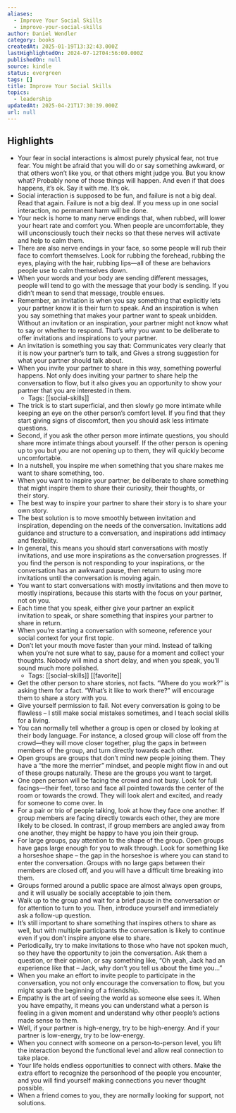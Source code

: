 ```yaml
---
aliases:
  - Improve Your Social Skills
  - improve-your-social-skills
author: Daniel Wendler
category: books
createdAt: 2025-01-19T13:32:43.000Z
lastHighlightedOn: 2024-07-12T04:56:00.000Z
publishedOn: null
source: kindle
status: evergreen
tags: []
title: Improve Your Social Skills
topics:
  - leadership
updatedAt: 2025-04-21T17:30:39.000Z
url: null
---
```

## Highlights

- Your fear in social interactions is almost purely physical fear, not true fear. You might be afraid that you will do or say something awkward, or that others won’t like you, or that others might judge you. But you know what? Probably none of those things will happen. And even if that does happens, it’s ok. Say it with me. It’s ok.
- Social interaction is supposed to be fun, and failure is not a big deal. Read that again. Failure is not a big deal. If you mess up in one social interaction, no permanent harm will be done.
- Your neck is home to many nerve endings that, when rubbed, will lower your heart rate and comfort you. When people are uncomfortable, they will unconsciously touch their necks so that these nerves will activate and help to calm them.
- There are also nerve endings in your face, so some people will rub their face to comfort themselves. Look for rubbing the forehead, rubbing the eyes, playing with the hair, rubbing lips—all of these are behaviors people use to calm themselves down.
- When your words and your body are sending different messages, people will tend to go with the message that your body is sending. If you didn’t mean to send that message, trouble ensues.
- Remember, an invitation is when you say something that explicitly lets your partner know it is their turn to speak. And an inspiration is when you say something that makes your partner want to speak unbidden. Without an invitation or an inspiration, your partner might not know what to say or whether to respond. That’s why you want to be deliberate to offer invitations and inspirations to your partner.
- An invitation is something you say that: Communicates very clearly that it is now your partner’s turn to talk, and Gives a strong suggestion for what your partner should talk about.
- When you invite your partner to share in this way, something powerful happens. Not only does inviting your partner to share help the conversation to flow, but it also gives you an opportunity to show your partner that you are interested in them.
  - Tags: [[social-skills]]
- The trick is to start superficial, and then slowly go more intimate while keeping an eye on the other person’s comfort level. If you find that they start giving signs of discomfort, then you should ask less intimate questions.
- Second, if you ask the other person more intimate questions, you should share more intimate things about yourself. If the other person is opening up to you but you are not opening up to them, they will quickly become uncomfortable.
- In a nutshell, you inspire me when something that you share makes me want to share something, too.
- When you want to inspire your partner, be deliberate to share something that might inspire them to share their curiosity, their thoughts, or their story.
- The best way to inspire your partner to share their story is to share your own story.
- The best solution is to move smoothly between invitation and inspiration, depending on the needs of the conversation. Invitations add guidance and structure to a conversation, and inspirations add intimacy and flexibility.
- In general, this means you should start conversations with mostly invitations, and use more inspirations as the conversation progresses. If you find the person is not responding to your inspirations, or the conversation has an awkward pause, then return to using more invitations until the conversation is moving again.
- You want to start conversations with mostly invitations and then move to mostly inspirations, because this starts with the focus on your partner, not on you.
- Each time that you speak, either give your partner an explicit invitation to speak, or share something that inspires your partner to share in return.
- When you’re starting a conversation with someone, reference your social context for your first topic.
- Don’t let your mouth move faster than your mind. Instead of talking when you’re not sure what to say, pause for a moment and collect your thoughts. Nobody will mind a short delay, and when you speak, you’ll sound much more polished.
  - Tags: [[social-skills]] [[favorite]]
- Get the other person to share stories, not facts. “Where do you work?” is asking them for a fact. “What’s it like to work there?” will encourage them to share a story with you.
- Give yourself permission to fail. Not every conversation is going to be flawless – I still make social mistakes sometimes, and I teach social skills for a living.
- You can normally tell whether a group is open or closed by looking at their body language. For instance, a closed group will close off from the crowd—they will move closer together, plug the gaps in between members of the group, and turn directly towards each other.
- Open groups are groups that don’t mind new people joining them. They have a “the more the merrier” mindset, and people might flow in and out of these groups naturally. These are the groups you want to target.
- One open person will be facing the crowd and not busy. Look for full facings—their feet, torso and face all pointed towards the center of the room or towards the crowd. They will look alert and excited, and ready for someone to come over. In
- For a pair or trio of people talking, look at how they face one another. If group members are facing directly towards each other, they are more likely to be closed. In contrast, if group members are angled away from one another, they might be happy to have you join their group.
- For large groups, pay attention to the shape of the group. Open groups have gaps large enough for you to walk through. Look for something like a horseshoe shape – the gap in the horseshoe is where you can stand to enter the conversation. Groups with no large gaps between their members are closed off, and you will have a difficult time breaking into them.
- Groups formed around a public space are almost always open groups, and it will usually be socially acceptable to join them.
- Walk up to the group and wait for a brief pause in the conversation or for attention to turn to you. Then, introduce yourself and immediately ask a follow-up question.
- It’s still important to share something that inspires others to share as well, but with multiple participants the conversation is likely to continue even if you don’t inspire anyone else to share.
- Periodically, try to make invitations to those who have not spoken much, so they have the opportunity to join the conversation. Ask them a question, or their opinion, or say something like, “Oh yeah, Jack had an experience like that – Jack, why don’t you tell us about the time you…”
- When you make an effort to invite people to participate in the conversation, you not only encourage the conversation to flow, but you might spark the beginning of a friendship.
- Empathy is the art of seeing the world as someone else sees it. When you have empathy, it means you can understand what a person is feeling in a given moment and understand why other people’s actions made sense to them.
- Well, if your partner is high-energy, try to be high-energy. And if your partner is low-energy, try to be low-energy.
- When you connect with someone on a person-to-person level, you lift the interaction beyond the functional level and allow real connection to take place.
- Your life holds endless opportunities to connect with others. Make the extra effort to recognize the personhood of the people you encounter, and you will find yourself making connections you never thought possible.
- When a friend comes to you, they are normally looking for support, not solutions.
